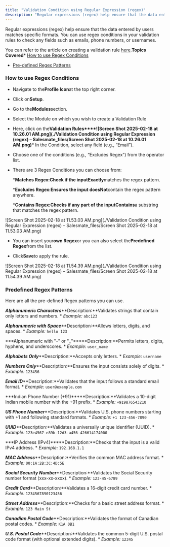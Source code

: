 ```yaml
---
title: "Validation Condition using Regular Expression (regex)"
description: "Regular expressions (regex) help ensure that the data entered by users matches specific formats. You can use regex conditions in your validation rules..."
---
```


Regular expressions (regex) help ensure that the data entered by users matches specific formats. You can use regex conditions in your validation rules to check any fields such as emails, phone numbers, or usernames.

You can refer to the article on creating a validation rule [here](https://support.salesmate.io/hc/en-us/articles/42923331176601).**Topics Covered***   [How to use Regex Conditions](https://support.salesmate.io/hc/en-us/articles/43049567250969-Validation-Condition-using-Regular-Expression-regex#h_01JKDTBCSCQXT777ATCNMM68NS)

*   [Pre-defined Regex Patterns](https://support.salesmate.io/hc/en-us/articles/43049567250969-Validation-Condition-using-Regular-Expression-regex#h_01JKDTBCSCXFX7FVN0Q95BVYV6)


### How to use Regex Conditions


*   Navigate to the**Profile Icon**at the top right corner.

*   Click on**Setup**.

*   Go to the**Modules**section.

*   Select the Module on which you wish to create a Validation Rule

*   Here, click on the**Validation Rules****![Screen Shot 2025-02-18 at 10.26.01 AM.png](./Validation Condition using Regular Expression (regex) – Salesmate_files/Screen Shot 2025-02-18 at 10.26.01 AM.png)***   In the Condition, select any field (e.g., “Email”).

*   Choose one of the conditions (e.g., “Excludes Regex”) from the operator list.

*   There are 3 Regex Conditions you can choose from:

    ***Matches Regex:**Check if the input**Exactly**matches the regex pattern.

    ***Excludes Regex:**Ensures the input does**Not**contain the regex pattern anywhere.

    ***Contains Regex:**Checks if any part of the input**Contains**a substring that matches the regex pattern.


![Screen Shot 2025-02-18 at 11.53.03 AM.png](./Validation Condition using Regular Expression (regex) – Salesmate_files/Screen Shot 2025-02-18 at 11.53.03 AM.png)


*   You can insert your**own Regex**or you can also select the**Predefined Regex**from the list.


*   Click**Save**to apply the rule.


![Screen Shot 2025-02-18 at 11.54.39 AM.png](./Validation Condition using Regular Expression (regex) – Salesmate_files/Screen Shot 2025-02-18 at 11.54.39 AM.png)


### Predefined Regex Patterns

Here are all the pre-defined Regex patterns you can use.


***Alphanumeric Characters*****Description:**Validates strings that contain only letters and numbers.
    *   _Example:_ `abc123`

***Alphanumeric with Space*****Description:**Allows letters, digits, and spaces.
    *   _Example:_ `hello 123`

***Alphanumeric with "-" or "\_"*****Description:**Permits letters, digits, hyphens, and underscores.
    *   _Example:_ `user_name`

***Alphabets Only*****Description:**Accepts only letters.
    *   _Example:_ `username`

***Numbers Only*****Description:**Ensures the input consists solely of digits.
    *   _Example:_ `123456`

***Email ID*****Description:**Validates that the input follows a standard email format.
    *   _Example:_ `user@example.com`

***Indian Phone Number (+91)*****Description:**Validates a 10-digit Indian mobile number with the +91 prefix.
    *   _Example:_ `+919876543210`

***US Phone Number*****Description:**Validates U.S. phone numbers starting with +1 and following standard formats.
    *   _Example:_ `+1 123-456-7890`

***UUID*****Description:**Validates a universally unique identifier (UUID).
    *   _Example:_ `123e4567-e89b-12d3-a456-426614174000`

***IP Address (IPv4)*****Description:**Checks that the input is a valid IPv4 address.
    *   _Example:_ `192.168.1.1`

***MAC Address*****Description:**Verifies the common MAC address format.
    *   _Example:_ `00:1A:2B:3C:4D:5E`

***Social Security Number*****Description:**Validates the Social Security number format (xxx-xx-xxxx).
    *   _Example:_ `123-45-6789`

***Credit Card*****Description:**Validates a 16-digit credit card number.
    *   _Example:_ `1234567890123456`

***Street Address*****Description:**Checks for a basic street address format.
    *   _Example:_ `123 Main St`

***Canadian Postal Code*****Description:**Validates the format of Canadian postal codes.
    *   _Example:_ `K1A 0B1`

***U.S. Postal Code*****Description:**Validates the common 5-digit U.S. postal code format (with optional extended digits).
    *   _Example:_ `12345`
